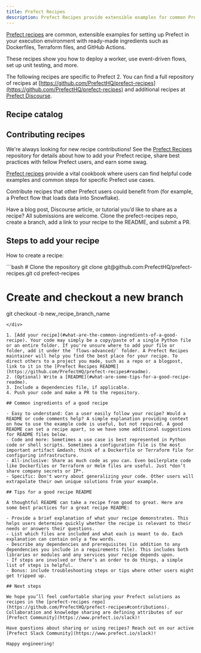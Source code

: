```yaml
---
title: Prefect Recipes
description: Prefect Recipes provide extensible examples for common Prefect use cases.
---
```


[Prefect recipes](https://github.com/PrefectHQ/prefect-recipes) are common, extensible examples for setting up Prefect in your execution environment with ready-made ingredients such as Dockerfiles, Terraform files, and GitHub Actions.

These recipes show you how to deploy a worker, use event-driven flows, set up unit testing, and more.

The following recipes are specific to Prefect 2. You can find a full repository of recipes at [https://github.com/PrefectHQ/prefect-recipes](https://github.com/PrefectHQ/prefect-recipes) and additional recipes at [Prefect Discourse](https://discourse.prefect.io/).

## Recipe catalog


## Contributing recipes

We're always looking for new recipe contributions! See the [Prefect Recipes](https://github.com/PrefectHQ/prefect-recipes#contributing--swag-) repository for details about how to add your Prefect recipe, share best practices with fellow Prefect users, and earn some swag.

[Prefect recipes](https://github.com/PrefectHQ/prefect-recipes) provide a vital cookbook where users can find helpful code examples and common steps for specific Prefect use cases.

Contribute recipes that other Prefect users could benefit from (for example, a Prefect flow that loads data into Snowflake).

Have a blog post, Discourse article, or tutorial you’d like to share as a recipe? All submissions are welcome. Clone the prefect-recipes repo, create a branch, add a link to your recipe to the README, and submit a PR.

## Steps to add your recipe

How to create a recipe:

<div class="terminal">
```bash
# Clone the repository
git clone git@github.com:PrefectHQ/prefect-recipes.git
cd prefect-recipes

# Create and checkout a new branch

git checkout -b new_recipe_branch_name

```
</div>

1. [Add your recipe](#what-are-the-common-ingredients-of-a-good-recipe). Your code may simply be a copy/paste of a single Python file or an entire folder. If you're unsure where to add your file or folder, add it under the `flows-advanced/` folder. A Prefect Recipes maintainer will help you find the best place for your recipe. To direct others to a project you made, such as a repo or a blogpost, link to it in the [Prefect Recipes README](https://github.com/PrefectHQ/prefect-recipes#readme).
2. (Optional) Write a [README](#what-are-some-tips-for-a-good-recipe-readme).
3. Include a dependencies file, if applicable.
4. Push your code and make a PR to the repository.

## Common ingredients of a good recipe

- Easy to understand: Can a user easily follow your recipe? Would a README or code comments help? A simple explanation providing context on how to use the example code is useful, but not required. A good README can set a recipe apart, so we have some additional suggestions for README files below.
- Code and more: Sometimes a use case is best represented in Python code or shell scripts. Sometimes a configuration file is the most important artifact &mdash; think of a Dockerfile or Terraform file for configuring infrastructure.
- All-inclusive: Share as much code as you can. Even boilerplate code like Dockerfiles or Terraform or Helm files are useful. Just *don’t share company secrets or IP*.
- Specific: Don't worry about generalizing your code. Other users will extrapolate their own unique solutions from your example.

## Tips for a good recipe README

A thoughtful README can take a recipe from good to great. Here are some best practices for a great recipe README:

- Provide a brief explanation of what your recipe demonstrates. This helps users determine quickly whether the recipe is relevant to their needs or answers their questions.
- List which files are included and what each is meant to do. Each explanation can contain only a few words.
- Describe any dependencies and prerequisites (in addition to any dependencies you include in a requirements file). This includes both libraries or modules and any services your recipe depends upon.
- If steps are involved or there’s an order to do things, a simple list of steps is helpful.
- Bonus: include troubleshooting steps or tips where other users might get tripped up.

## Next steps

We hope you’ll feel comfortable sharing your Prefect solutions as recipes in the [prefect-recipes repo](https://github.com/PrefectHQ/prefect-recipes#contributions). Collaboration and knowledge sharing are defining attributes of our [Prefect Community](https://www.prefect.io/slack)! 

Have questions about sharing or using recipes? Reach out on our active [Prefect Slack Community](https://www.prefect.io/slack)!

Happy engineering!
